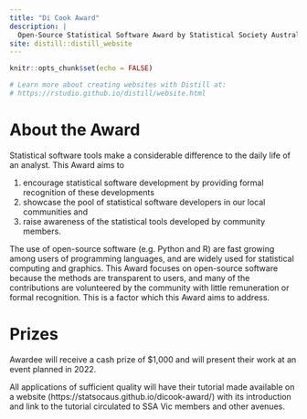 ```yaml
---
title: "Di Cook Award"
description: |
  Open-Source Statistical Software Award by Statistical Society Australia, Victorian Branch
site: distill::distill_website
---
```


```r
knitr::opts_chunk$set(echo = FALSE)

# Learn more about creating websites with Distill at:
# https://rstudio.github.io/distill/website.html

```


# About the Award

Statistical software tools make a considerable difference to the daily life of an analyst. This Award aims to 

1. encourage statistical software development by providing formal recognition of these developments
2. showcase the pool of statistical software developers in our local communities and
3. raise awareness of the statistical tools developed by community members. 

The use of open-source software (e.g. Python and R) are fast growing among users of programming languages, and are widely used for statistical computing and graphics. This Award focuses on open-source software because the methods are transparent to users, and many of the contributions are volunteered by the community with little remuneration or formal recognition. This is a factor which this Award aims to address. 

# Prizes

Awardee will receive a cash prize of $1,000 and will present their work at an event planned in 2022.

All applications of sufficient quality will have their tutorial made available on a website (https://statsocaus.github.io/dicook-award/) with its introduction and link to the tutorial circulated to SSA Vic members and other avenues. 
